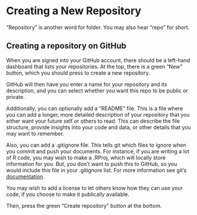 # Creating a New Repository {.sec-starting}

"Repository" is another word for folder. You may also hear "repo" for short.

## Creating a repository on GitHub

When you are signed into your GitHub account, there should be a left-hand dashboard that lists your repositories. At the top, there is a green "New" button, which you should press to create a new repository.

GitHub will then have you enter a name for your repository and its description, and you can select whether you want this repo to be public or private. 

Additionally, you can optionally add a "README" file. This is a file where you can add a longer, more detailed description of your repository that you either want your future self or others to read. This can describe the file structure, provide insights into your code and data, or other details that you may want to remember.

Also, you can add a .gitignore file. This tells git which files to ignore when you commit and push your documents. For instance, if you are writing a lot of R code, you may wish to make a .RProj, which will locally store information for you. But, you don't want to push this to GitHub, so you would include this file in your .gitignore list. For more information see git's [documentation](https://git-scm.com/docs/gitignore).

You may wish to add a license to let others know how they can use your code, if you choose to make it publically available.

Then, press the green "Create repository" button at the bottom.

